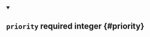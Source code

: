 
<details className="config-field" data-expandable="false" open>
<summary>

## `priority` <span class="config-field-required" data-required="false">required</span> <span class="config-field-type">integer</span> <span class="config-field-default"></span> <span class="config-field-enum"></span> {#priority}



</summary>



</details>
